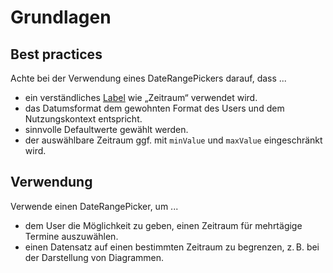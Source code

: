 # Grundlagen

## Best practices

Achte bei der Verwendung eines DateRangePickers darauf, dass ...

- ein verständliches [Label](/03-components/content/label/overview) wie „Zeitraum“
  verwendet wird.
- das Datumsformat dem gewohnten Format des Users und dem Nutzungskontext
  entspricht.
- sinnvolle Defaultwerte gewählt werden.
- der auswählbare Zeitraum ggf. mit `minValue` und `maxValue` eingeschränkt
  wird.

## Verwendung

Verwende einen DateRangePicker, um ...

- dem User die Möglichkeit zu geben, einen Zeitraum für mehrtägige Termine
  auszuwählen.
- einen Datensatz auf einen bestimmten Zeitraum zu begrenzen, z. B. bei der
  Darstellung von Diagrammen.
